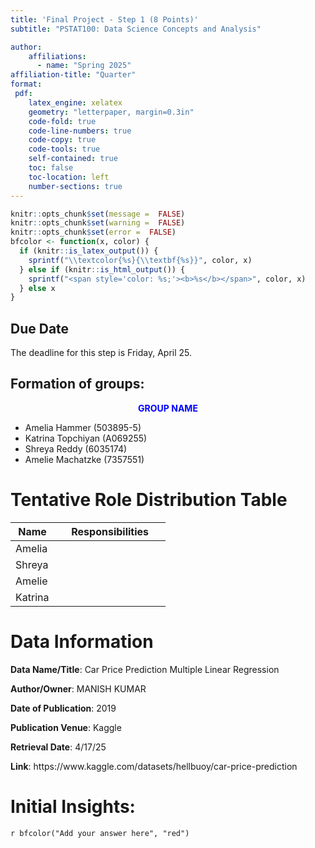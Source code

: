 ---
title: 'Final Project - Step 1 (8 Points)'
subtitle: "PSTAT100: Data Science Concepts and Analysis" 

author:
    affiliations:
      - name: "Spring 2025"
affiliation-title: "Quarter"
format: 
 pdf: 
    latex_engine: xelatex
    geometry: "letterpaper, margin=0.3in"
    code-fold: true
    code-line-numbers: true
    code-copy: true
    code-tools: true
    self-contained: true
    toc: false
    toc-location: left
    number-sections: true
---
```{r setup, include=FALSE}
knitr::opts_chunk$set(message =  FALSE)
knitr::opts_chunk$set(warning =  FALSE)
knitr::opts_chunk$set(error =  FALSE)
bfcolor <- function(x, color) {
  if (knitr::is_latex_output()) {
    sprintf("\\textcolor{%s}{\\textbf{%s}}", color, x)
  } else if (knitr::is_html_output()) {
    sprintf("<span style='color: %s;'><b>%s</b></span>", color, x)
  } else x
}
```

:::{.callout-caution}
# Due Date
The deadline for this step is Friday, April 25.
:::

:::callout
# Formation of groups:
<div style="text-align: center">
<span style="color: blue;"> **GROUP NAME **</span> 
</div>
- Amelia Hammer    (503895-5)
- Katrina Topchiyan    (A069255)
- Shreya Reddy    (6035174)
- Amelie Machatzke    (7357551)
:::

 



# Tentative Role Distribution Table

| Name                 | Responsibilities                                           |
|-----------------------|-----------------------------------------------------------|
 |Amelia  ||             Submits files for team and keeps the Github updated 
 |Shreya  ||             Organizing the data and keeping members on track 
 |Amelie  ||             Project planning 
 |Katrina ||             Keeps track of deadlines and timelines 
 

# Data Information

  **Data Name/Title**: Car Price Prediction Multiple Linear Regression
  
  **Author/Owner**: MANISH KUMAR
  
  **Date of Publication**: 2019
  
  **Publication Venue**: Kaggle
  
  **Retrieval Date**: 4/17/25
 
  **Link**: https://www.kaggle.com/datasets/hellbuoy/car-price-prediction


# Initial Insights:
`r bfcolor("Add your answer here", "red")` \



